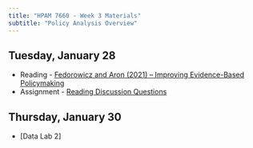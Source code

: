 ```yaml
---
title: "HPAM 7660 - Week 3 Materials"
subtitle: "Policy Analysis Overview"
---
```


## Tuesday, January 28

<!-- - [Intro Scenario Results](/img/Intro Scenario Scores.png), [Data](/data/intro_data.csv), [R Script](/data/intro_bar.R) -->
- Reading - [Fedorowicz and Aron (2021) – Improving Evidence-Based Policymaking](/materials/Readings/Evidence-Based Policymaking.pdf)
- Assignment - [Reading Discussion Questions](/assignments/Week 3 Reading Discussion Questions.pdf)
<!-- - Slides - [Policy Analysis Overview](/slides/HPAM_7660_Policy_Analysis_Overview.pdf) -->

## Thursday, January 30

- [Data Lab 2]